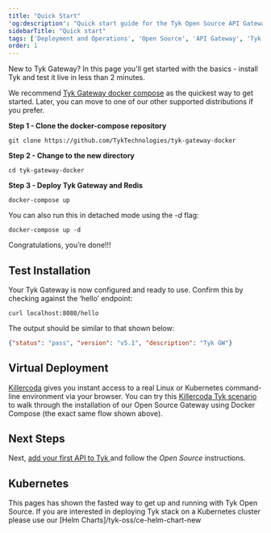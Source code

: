 ```yaml
---
title: "Quick Start"
'og:description': "Quick start guide for the Tyk Open Source API Gateway"
sidebarTitle: "Quick start"
tags: ['Deployment and Operations', 'Open Source', 'API Gateway', 'Tyk OSS']
order: 1
---
```


New to Tyk Gateway? In this page you'll get started with the basics - install Tyk and test it live in less than 2 minutes.

We recommend [Tyk Gateway docker compose](https://github.com/TykTechnologies/tyk-gateway-docker) as the quickest way to get started. Later, you can move to one of our other supported distributions if you prefer.

**Step 1 - Clone the docker-compose repository**
```
git clone https://github.com/TykTechnologies/tyk-gateway-docker
```

**Step 2 - Change to the new directory**
```
cd tyk-gateway-docker
```

**Step 3 - Deploy Tyk Gateway and Redis**
```
docker-compose up
```

You can also run this in detached mode using the _-d_ flag:

```
docker-compose up -d
```

Congratulations, you’re done!!!

## Test Installation

Your Tyk Gateway is now configured and ready to use. Confirm this by checking against the ‘hello’ endpoint:

```curl
curl localhost:8080/hello
```

The output should be similar to that shown below:
```json
{"status": "pass", "version": "v5.1", "description": "Tyk GW"}
```

## Virtual Deployment
[Killercoda](https://killercoda.com/about) gives you instant access to a real Linux or Kubernetes command-line environment via your browser. 
You can try this [Killercoda Tyk scenario](https://killercoda.com/tyk-tutorials/scenario/Tyk-install-OSS-docker-compose) to walk through the installation of our Open Source Gateway using Docker Compose (the exact same flow shown above).

## Next Steps

Next, [add your first API to Tyk ](/getting-started/create-api) and follow the *Open Source* instructions.

## Kubernetes

This pages has shown the fasted way to get up and running with Tyk Open Source. If you are interested in deploying Tyk stack on a Kubernetes cluster please use our [Helm Charts]/tyk-oss/ce-helm-chart-new